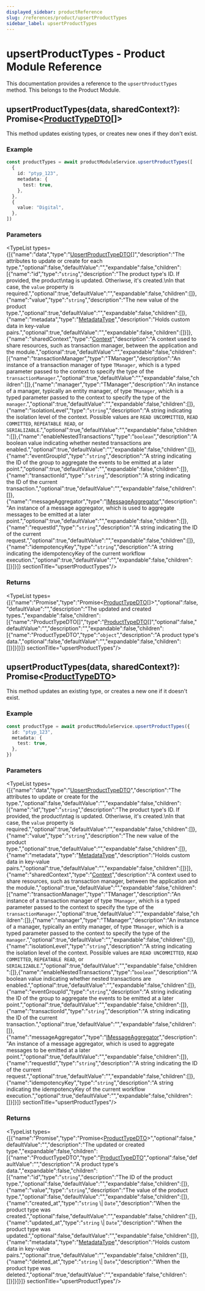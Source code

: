 ```yaml
---
displayed_sidebar: productReference
slug: /references/product/upsertProductTypes
sidebar_label: upsertProductTypes
---
```



# upsertProductTypes - Product Module Reference

This documentation provides a reference to the `upsertProductTypes` method. This belongs to the Product Module.

## upsertProductTypes(data, sharedContext?): Promise&#60;[ProductTypeDTO](../../../interfaces/product.ProductTypeDTO/page.mdx)[]&#62;

This method updates existing types, or creates new ones if they don't exist.

### Example

```ts
const productTypes = await productModuleService.upsertProductTypes([
  {
    id: "ptyp_123",
    metadata: {
      test: true,
    },
  },
  {
    value: "Digital",
  },
])
```

### Parameters

<TypeList types={[{"name":"data","type":"[UpsertProductTypeDTO](../../../interfaces/product.UpsertProductTypeDTO/page.mdx)[]","description":"The attributes to update or create for each type.","optional":false,"defaultValue":"","expandable":false,"children":[{"name":"id","type":"`string`","description":"The product type's ID. If provided, the product\ntag is updated. Otheriwse, it's created.\nIn that case, the `value` property is required.","optional":true,"defaultValue":"","expandable":false,"children":[]},{"name":"value","type":"`string`","description":"The new value of the product type.","optional":true,"defaultValue":"","expandable":false,"children":[]},{"name":"metadata","type":"[MetadataType](../../../types/product.MetadataType/page.mdx)","description":"Holds custom data in key-value pairs.","optional":true,"defaultValue":"","expandable":false,"children":[]}]},{"name":"sharedContext","type":"[Context](../../../interfaces/product.Context/page.mdx)","description":"A context used to share resources, such as transaction manager, between the application and the module.","optional":true,"defaultValue":"","expandable":false,"children":[{"name":"transactionManager","type":"TManager","description":"An instance of a transaction manager of type `TManager`, which is a typed parameter passed to the context to specify the type of the `transactionManager`.","optional":true,"defaultValue":"","expandable":false,"children":[]},{"name":"manager","type":"TManager","description":"An instance of a manager, typically an entity manager, of type `TManager`, which is a typed parameter passed to the context to specify the type of the `manager`.","optional":true,"defaultValue":"","expandable":false,"children":[]},{"name":"isolationLevel","type":"`string`","description":"A string indicating the isolation level of the context. Possible values are `READ UNCOMMITTED`, `READ COMMITTED`, `REPEATABLE READ`, or `SERIALIZABLE`.","optional":true,"defaultValue":"","expandable":false,"children":[]},{"name":"enableNestedTransactions","type":"`boolean`","description":"A boolean value indicating whether nested transactions are enabled.","optional":true,"defaultValue":"","expandable":false,"children":[]},{"name":"eventGroupId","type":"`string`","description":"A string indicating the ID of the group to aggregate the events to be emitted at a later point.","optional":true,"defaultValue":"","expandable":false,"children":[]},{"name":"transactionId","type":"`string`","description":"A string indicating the ID of the current transaction.","optional":true,"defaultValue":"","expandable":false,"children":[]},{"name":"messageAggregator","type":"[IMessageAggregator](../../../interfaces/product.IMessageAggregator/page.mdx)","description":"An instance of a message aggregator, which is used to aggregate messages to be emitted at a later point.","optional":true,"defaultValue":"","expandable":false,"children":[]},{"name":"requestId","type":"`string`","description":"A string indicating the ID of the current request.","optional":true,"defaultValue":"","expandable":false,"children":[]},{"name":"idempotencyKey","type":"`string`","description":"A string indicating the idempotencyKey of the current workflow execution.","optional":true,"defaultValue":"","expandable":false,"children":[]}]}]}  sectionTitle="upsertProductTypes"/>

### Returns

<TypeList types={[{"name":"Promise","type":"Promise&#60;[ProductTypeDTO](../../../interfaces/product.ProductTypeDTO/page.mdx)[]&#62;","optional":false,"defaultValue":"","description":"The updated and created types.","expandable":false,"children":[{"name":"ProductTypeDTO[]","type":"[ProductTypeDTO](../../../interfaces/product.ProductTypeDTO/page.mdx)[]","optional":false,"defaultValue":"","description":"","expandable":false,"children":[{"name":"ProductTypeDTO","type":"`object`","description":"A product type's data.","optional":false,"defaultValue":"","expandable":false,"children":[]}]}]}]}  sectionTitle="upsertProductTypes"/>

## upsertProductTypes(data, sharedContext?): Promise&#60;[ProductTypeDTO](../../../interfaces/product.ProductTypeDTO/page.mdx)&#62;

This method updates an existing type, or creates a new one if it doesn't exist.

### Example

```ts
const productType = await productModuleService.upsertProductTypes({
  id: "ptyp_123",
  metadata: {
    test: true,
  },
})
```

### Parameters

<TypeList types={[{"name":"data","type":"[UpsertProductTypeDTO](../../../interfaces/product.UpsertProductTypeDTO/page.mdx)","description":"The attributes to update or create for the type.","optional":false,"defaultValue":"","expandable":false,"children":[{"name":"id","type":"`string`","description":"The product type's ID. If provided, the product\ntag is updated. Otheriwse, it's created.\nIn that case, the `value` property is required.","optional":true,"defaultValue":"","expandable":false,"children":[]},{"name":"value","type":"`string`","description":"The new value of the product type.","optional":true,"defaultValue":"","expandable":false,"children":[]},{"name":"metadata","type":"[MetadataType](../../../types/product.MetadataType/page.mdx)","description":"Holds custom data in key-value pairs.","optional":true,"defaultValue":"","expandable":false,"children":[]}]},{"name":"sharedContext","type":"[Context](../../../interfaces/product.Context/page.mdx)","description":"A context used to share resources, such as transaction manager, between the application and the module.","optional":true,"defaultValue":"","expandable":false,"children":[{"name":"transactionManager","type":"TManager","description":"An instance of a transaction manager of type `TManager`, which is a typed parameter passed to the context to specify the type of the `transactionManager`.","optional":true,"defaultValue":"","expandable":false,"children":[]},{"name":"manager","type":"TManager","description":"An instance of a manager, typically an entity manager, of type `TManager`, which is a typed parameter passed to the context to specify the type of the `manager`.","optional":true,"defaultValue":"","expandable":false,"children":[]},{"name":"isolationLevel","type":"`string`","description":"A string indicating the isolation level of the context. Possible values are `READ UNCOMMITTED`, `READ COMMITTED`, `REPEATABLE READ`, or `SERIALIZABLE`.","optional":true,"defaultValue":"","expandable":false,"children":[]},{"name":"enableNestedTransactions","type":"`boolean`","description":"A boolean value indicating whether nested transactions are enabled.","optional":true,"defaultValue":"","expandable":false,"children":[]},{"name":"eventGroupId","type":"`string`","description":"A string indicating the ID of the group to aggregate the events to be emitted at a later point.","optional":true,"defaultValue":"","expandable":false,"children":[]},{"name":"transactionId","type":"`string`","description":"A string indicating the ID of the current transaction.","optional":true,"defaultValue":"","expandable":false,"children":[]},{"name":"messageAggregator","type":"[IMessageAggregator](../../../interfaces/product.IMessageAggregator/page.mdx)","description":"An instance of a message aggregator, which is used to aggregate messages to be emitted at a later point.","optional":true,"defaultValue":"","expandable":false,"children":[]},{"name":"requestId","type":"`string`","description":"A string indicating the ID of the current request.","optional":true,"defaultValue":"","expandable":false,"children":[]},{"name":"idempotencyKey","type":"`string`","description":"A string indicating the idempotencyKey of the current workflow execution.","optional":true,"defaultValue":"","expandable":false,"children":[]}]}]}  sectionTitle="upsertProductTypes"/>

### Returns

<TypeList types={[{"name":"Promise","type":"Promise&#60;[ProductTypeDTO](../../../interfaces/product.ProductTypeDTO/page.mdx)&#62;","optional":false,"defaultValue":"","description":"The updated or created type.","expandable":false,"children":[{"name":"ProductTypeDTO","type":"[ProductTypeDTO](../../../interfaces/product.ProductTypeDTO/page.mdx)","optional":false,"defaultValue":"","description":"A product type's data.","expandable":false,"children":[{"name":"id","type":"`string`","description":"The ID of the product type.","optional":false,"defaultValue":"","expandable":false,"children":[]},{"name":"value","type":"`string`","description":"The value of the product type.","optional":false,"defaultValue":"","expandable":false,"children":[]},{"name":"created_at","type":"`string` \\| `Date`","description":"When the product type was created.","optional":false,"defaultValue":"","expandable":false,"children":[]},{"name":"updated_at","type":"`string` \\| `Date`","description":"When the product type was updated.","optional":false,"defaultValue":"","expandable":false,"children":[]},{"name":"metadata","type":"[MetadataType](../../../types/product.MetadataType/page.mdx)","description":"Holds custom data in key-value pairs.","optional":true,"defaultValue":"","expandable":false,"children":[]},{"name":"deleted_at","type":"`string` \\| `Date`","description":"When the product type was deleted.","optional":true,"defaultValue":"","expandable":false,"children":[]}]}]}]}  sectionTitle="upsertProductTypes"/>
